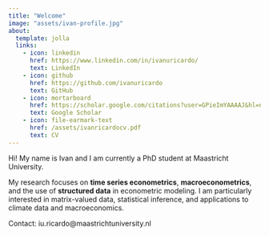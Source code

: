 ```yaml
---
title: "Welcome"
image: "assets/ivan-profile.jpg"
about:
  template: jolla
  links:
    - icon: linkedin
      href: https://www.linkedin.com/in/ivanuricardo/
      text: LinkedIn
    - icon: github
      href: https://github.com/ivanuricardo
      text: GitHub
    - icon: mortarboard
      href: https://scholar.google.com/citations?user=GPieImYAAAAJ&hl=nl&oi=ao
      text: Google Scholar
    - icon: file-earmark-text
      href: /assets/ivanricardocv.pdf
      text: CV
---
```


Hi! My name is Ivan and I am currently a PhD student at Maastricht University.

My research focuses on **time series econometrics**, **macroeconometrics**, and the use of **structured data** in econometric modeling.
I am particularly interested in matrix-valued data, statistical inference, and applications to climate data and macroeconomics.  

Contact: iu.ricardo@maastrichtuniversity.nl



